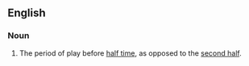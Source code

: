 {{also|first-half}}
==English==

===Noun===
{{en-noun|first halves}}

# {{sports}} The period of play before [[half time]], as opposed to the [[second half]].